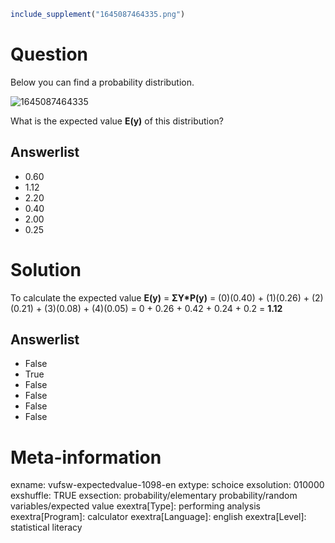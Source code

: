 ```{r, echo = FALSE, results = "hide"}
include_supplement("1645087464335.png")
```

Question
========
Below you can find a probability distribution.  
  
<img src="1645087464335.png" class="fr-fic fr-dii tvcss_2"
alt="1645087464335" />  
  
What is the expected value **E(y)** of this distribution?

Answerlist
----------
* 0.60
* 1.12
* 2.20
* 0.40
* 2.00
* 0.25

Solution
========





To calculate the expected value **E(y)** = **ΣY\*P(y)** = (0)(0.40) +
(1)(0.26) + (2)(0.21) + (3)(0.08) + (4)(0.05) = 0 + 0.26 + 0.42 + 0.24 +
0.2 = **1.12**




Answerlist
----------
* False
* True
* False
* False
* False
* False

Meta-information
================
exname: vufsw-expectedvalue-1098-en
extype: schoice
exsolution: 010000
exshuffle: TRUE
exsection: probability/elementary probability/random variables/expected value
exextra[Type]: performing analysis
exextra[Program]: calculator
exextra[Language]: english
exextra[Level]: statistical literacy

